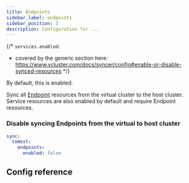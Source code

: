 ```yaml
---
title: Endpoints
sidebar_label: endpoints
sidebar_position: 3
description: Configuration for ...
---
```



{/*
`services.enabled`:
- covered by the generic section here: https://www.vcluster.com/docs/syncer/config#enable-or-disable-synced-resources
*/}

By default, this is enabled. 

Sync all [Endpoint](https://kubernetes.io/docs/concepts/services-networking/service/#endpoints) resources from the virtual cluster to the host cluster. Service resources are also enabled by default and require Endpoint resources.

### Disable syncing Endpoints from the virtual to host cluster

```YAML
sync:
  toHost:
    endpoints:
      enabled: false
```

## Config reference

<Endpoints/>
